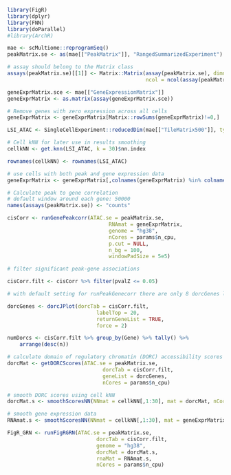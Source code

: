```r
library(FigR)
library(dplyr)
library(FNN)
library(doParallel)
#library(ArchR)

mae <- scMultiome::reprogramSeq()
peakMatrix.se <- as(mae[["PeakMatrix"]], "RangedSummarizedExperiment")

# assay should belong to the Matrix class
assays(peakMatrix.se)[[1]] <- Matrix::Matrix(assay(peakMatrix.se), dimnames = dimnames(assay(peakMatrix.se)),
                                             ncol = ncol(assay(peakMatrix.se)))

geneExprMatrix.sce <- mae[["GeneExpressionMatrix"]]
geneExprMatrix <- as.matrix(assay(geneExprMatrix.sce))

# Remove genes with zero expression across all cells
geneExprMatrix <- geneExprMatrix[Matrix::rowSums(geneExprMatrix)!=0,]

LSI_ATAC <- SingleCellExperiment::reducedDim(mae[["TileMatrix500"]], type= "LSI_ATAC")

# Cell kNN for later use in results smoothing
cellkNN <- get.knn(LSI_ATAC, k = 30)$nn.index

rownames(cellkNN) <- rownames(LSI_ATAC)

# use cells with both peak and gene expression data
geneExprMatrix <- geneExprMatrix[,colnames(geneExprMatrix) %in% colnames(peakMatrix.se)]

# Calculate peak to gene correlation
# default window around each gene: 50000
names(assays(peakMatrix.se)) <- "counts"

cisCorr <- runGenePeakcorr(ATAC.se = peakMatrix.se,
                                 RNAmat = geneExprMatrix,
                                 genome = "hg38",
                                 nCores = params$n_cpu,
                                 p.cut = NULL,
                                 n_bg = 100,
                                 windowPadSize = 5e5)

# filter significant peak-gene associations

cisCorr.filt <- cisCorr %>% filter(pvalZ <= 0.05)

# with default setting for runPeakGenecorr there are only 8 dorcGenes left

dorcGenes <- dorcJPlot(dorcTab = cisCorr.filt,
                             labelTop = 20,
                             returnGeneList = TRUE,
                             force = 2)

numDorcs <- cisCorr.filt %>% group_by(Gene) %>% tally() %>%
    arrange(desc(n))

# calculate domain of regulatory chromatin (DORC) accessibility scores for each gene
dorcMat <- getDORCScores(ATAC.se = peakMatrix.se,
                               dorcTab = cisCorr.filt,
                               geneList = dorcGenes,
                               nCores = params$n_cpu)

# smooth DORC scores using cell kNN
dorcMat.s <- smoothScoresNN(NNmat = cellkNN[,1:30], mat = dorcMat, nCores = params$n_cpu)

# smooth gene expression data
RNAmat.s <- smoothScoresNN(NNmat = cellkNN[,1:30], mat = geneExprMatrix, nCores = params$n_cpu)

FigR_GRN <- runFigRGRN(ATAC.se = peakMatrix.se,
                             dorcTab = cisCorr.filt,
                             genome = "hg38",
                             dorcMat = dorcMat.s,
                             rnaMat = RNAmat.s,
                             nCores = params$n_cpu)
```
